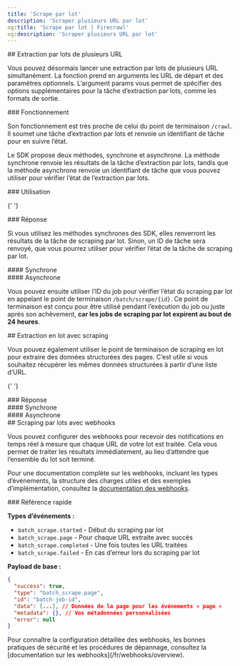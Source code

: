 ```yaml
---
title: 'Scrape par lot'
description: 'Scraper plusieurs URL par lot'
og:title: 'Scrape par lot | Firecrawl'
og:description: 'Scraper plusieurs URL par lot'
---
```



<div id='batch-scraping-multiple-urls'>
  ## Extraction par lots de plusieurs URL
</div>

Vous pouvez désormais lancer une extraction par lots de plusieurs URL simultanément. La fonction prend en arguments les URL de départ et des paramètres optionnels. L’argument params vous permet de spécifier des options supplémentaires pour la tâche d’extraction par lots, comme les formats de sortie.

<div id='how-it-works'>### Fonctionnement</div>

Son fonctionnement est très proche de celui du point de terminaison `/crawl`. Il soumet une tâche d’extraction par lots et renvoie un identifiant de tâche pour en suivre l’état.

Le SDK propose deux méthodes, synchrone et asynchrone. La méthode synchrone renvoie les résultats de la tâche d’extraction par lots, tandis que la méthode asynchrone renvoie un identifiant de tâche que vous pouvez utiliser pour vérifier l’état de l’extraction par lots.

<div id='usage'>### Utilisation</div>

<CodeGroup>
  <BatchScrapePython />

{' '}
<BatchScrapeNode />

  <BatchScrapeCURL />
</CodeGroup>

<div id='response'>### Réponse</div>

Si vous utilisez les méthodes synchrones des SDK, elles renverront les résultats de la tâche de scraping par lot. Sinon, un ID de tâche sera renvoyé, que vous pourrez utiliser pour vérifier l’état de la tâche de scraping par lot.

<div id='synchronous'>#### Synchrone</div>

<BatchScrapeOutput />

<div id='asynchronous'>#### Asynchrone</div>

Vous pouvez ensuite utiliser l’ID du job pour vérifier l’état du scraping par lot en appelant le point de terminaison `/batch/scrape/{id}`. Ce point de terminaison est conçu pour être utilisé pendant l’exécution du job ou juste après son achèvement, **car les jobs de scraping par lot expirent au bout de 24 heures**.

<BatchScrapeAsyncOutput />

<div id='batch-scrape-with-extraction'>## Extraction en lot avec scraping</div>

Vous pouvez également utiliser le point de terminaison de scraping en lot pour extraire des données structurées des pages. C’est utile si vous souhaitez récupérer les mêmes données structurées à partir d’une liste d’URL.

<CodeGroup>
  <BatchScrapeExtractPython />

{' '}
<BatchScrapeExtractNode />

  <BatchScrapeExtractCURL />
</CodeGroup>

<div id='response'>### Réponse</div>

<div id='synchronous'>#### Synchrone</div>

<BatchScrapeExtractOutput />

<div id='asynchronous'>#### Asynchrone</div>

<BatchScrapeExtractAsyncOutput />

<div id='batch-scrape-with-webhooks'>## Scraping par lots avec webhooks</div>

Vous pouvez configurer des webhooks pour recevoir des notifications en temps réel à mesure que chaque URL de votre lot est traitée. Cela vous permet de traiter les résultats immédiatement, au lieu d’attendre que l’ensemble du lot soit terminé.

<BatchScrapeWebhookCURL />

Pour une documentation complète sur les webhooks, incluant les types d’événements, la structure des charges utiles et des exemples d’implémentation, consultez la [documentation des webhooks](/fr/webhooks/overview).

<div id='quick-reference'>### Référence rapide</div>

**Types d’événements :**

- `batch_scrape.started` - Début du scraping par lot
- `batch_scrape.page` - Pour chaque URL extraite avec succès
- `batch_scrape.completed` - Une fois toutes les URL traitées
- `batch_scrape.failed` - En cas d’erreur lors du scraping par lot

**Payload de base :**

```json
{
  "success": true,
  "type": "batch_scrape.page",
  "id": "batch-job-id",
  "data": [...], // Données de la page pour les événements « page »
  "metadata": {}, // Vos métadonnées personnalisées
  "error": null
}
```

<Note>
  Pour connaître la configuration détaillée des webhooks, les bonnes pratiques
  de sécurité et les procédures de dépannage, consultez la [documentation sur
  les webhooks](/fr/webhooks/overview).
</Note>
